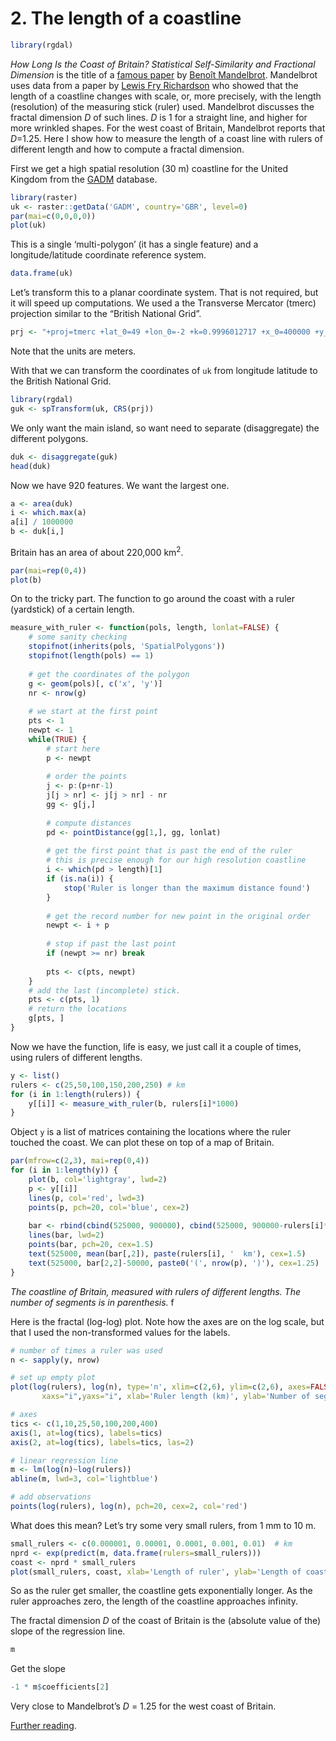 # 2. The length of a coastline

```r
library(rgdal)
```

*How Long Is the Coast of Britain? Statistical Self-Similarity and Fractional Dimension* is the title of a [famous paper](https://classes.soe.ucsc.edu/ams214/Winter09/foundingpapers/Mandelbrot1967.pdf) by [Benoît Mandelbrot](https://en.wikipedia.org/wiki/Benoit_Mandelbrot). Mandelbrot uses data from a paper by [Lewis Fry Richardson](https://en.wikipedia.org/wiki/Lewis_Fry_Richardson) who showed that the length of a coastline changes with scale, or, more precisely, with the length (resolution) of the measuring stick (ruler) used. Mandelbrot discusses the fractal dimension *D* of such lines. *D* is 1 for a straight line, and higher for more wrinkled shapes. For the west coast of Britain, Mandelbrot reports that *D*=1.25. Here I show how to measure the length of a coast line with rulers of different length and how to compute a fractal dimension. 

First we get a high spatial resolution (30 m) coastline for the United Kingdom from the [GADM](http://www.gadm.org) database.

```r
library(raster)
uk <- raster::getData('GADM', country='GBR', level=0)
par(mai=c(0,0,0,0))
plot(uk)
```

This is a single 'multi-polygon' (it has a single feature) and a longitude/latitude coordinate reference system. 
```r
data.frame(uk)
```

Let's transform this to a planar coordinate system. That is not required, but it will speed up computations. We used a the Transverse Mercator (tmerc) projection similar to the "British National Grid".  

```r
prj <- "+proj=tmerc +lat_0=49 +lon_0=-2 +k=0.9996012717 +x_0=400000 +y_0=-100000 +datum=WGS84 +units=m"
```
Note that the units are meters.

With that we can transform the coordinates of `uk` from longitude latitude to the British National Grid.

```r
library(rgdal)
guk <- spTransform(uk, CRS(prj)) 
```

We only want the main island, so want need to separate (disaggregate) the different polygons.

```r
duk <- disaggregate(guk)
head(duk)
```

Now we have 920 features. We want the largest one. 
```r
a <- area(duk)
i <- which.max(a)
a[i] / 1000000
b <- duk[i,]
```

Britain has an area of about 220,000 km^2^.

```r
par(mai=rep(0,4))
plot(b)
```

On to the tricky part. The function to go around the coast with a ruler (yardstick) of a certain length.

```r
measure_with_ruler <- function(pols, length, lonlat=FALSE) {
	# some sanity checking
	stopifnot(inherits(pols, 'SpatialPolygons'))
	stopifnot(length(pols) == 1)
	
	# get the coordinates of the polygon
	g <- geom(pols)[, c('x', 'y')]
	nr <- nrow(g)
	
	# we start at the first point
	pts <- 1
	newpt <- 1
	while(TRUE) {
	    # start here
		p <- newpt
		
		# order the points 
		j <- p:(p+nr-1)
		j[j > nr] <- j[j > nr] - nr
		gg <- g[j,]
		
		# compute distances
		pd <- pointDistance(gg[1,], gg, lonlat)
		
		# get the first point that is past the end of the ruler
		# this is precise enough for our high resolution coastline
		i <- which(pd > length)[1]
		if (is.na(i)) {
			stop('Ruler is longer than the maximum distance found')
		}
		
		# get the record number for new point in the original order 
		newpt <- i + p
		
		# stop if past the last point
		if (newpt >= nr) break
		
		pts <- c(pts, newpt)
	}
	# add the last (incomplete) stick.
	pts <- c(pts, 1)
	# return the locations
	g[pts, ]
}
```

Now we have the function, life is easy, we just call it a couple of times, using rulers of different lengths. 

```r
y <- list()
rulers <- c(25,50,100,150,200,250) # km
for (i in 1:length(rulers)) {
	y[[i]] <- measure_with_ruler(b, rulers[i]*1000)
}
```

Object `y` is a list of matrices containing the locations where the ruler touched the coast. We can plot these on top of a map of Britain.

```r
par(mfrow=c(2,3), mai=rep(0,4))
for (i in 1:length(y)) {
	plot(b, col='lightgray', lwd=2)
	p <- y[[i]]
	lines(p, col='red', lwd=3)
	points(p, pch=20, col='blue', cex=2)
	
    bar <- rbind(cbind(525000, 900000), cbind(525000, 900000-rulers[i]*1000))
	lines(bar, lwd=2)
	points(bar, pch=20, cex=1.5)
	text(525000, mean(bar[,2]), paste(rulers[i], '  km'), cex=1.5)
	text(525000, bar[2,2]-50000, paste0('(', nrow(p), ')'), cex=1.25)
}
```

*The coastline of Britain, measured with rulers of different lengths. The number of segments is in parenthesis.*
f

Here is the fractal (log-log) plot. Note how the axes are on the log scale, but that I used the non-transformed values for the labels. 

```r
# number of times a ruler was used
n <- sapply(y, nrow)

# set up empty plot
plot(log(rulers), log(n), type='n', xlim=c(2,6), ylim=c(2,6), axes=FALSE,
       xaxs="i",yaxs="i", xlab='Ruler length (km)', ylab='Number of segments')

# axes
tics <- c(1,10,25,50,100,200,400)
axis(1, at=log(tics), labels=tics)
axis(2, at=log(tics), labels=tics, las=2)

# linear regression line
m <- lm(log(n)~log(rulers))
abline(m, lwd=3, col='lightblue')

# add observations
points(log(rulers), log(n), pch=20, cex=2, col='red')
```

What does this mean? Let's try some very small rulers, from 1 mm to 10 m.

```r
small_rulers <- c(0.000001, 0.00001, 0.0001, 0.001, 0.01)  # km
nprd <- exp(predict(m, data.frame(rulers=small_rulers)))
coast <- nprd * small_rulers
plot(small_rulers, coast, xlab='Length of ruler', ylab='Length of coast', pch=20, cex=2, col='red')
```

So as the ruler get smaller, the coastline gets exponentially longer. As the ruler approaches zero, the length of the coastline approaches infinity. 

The fractal dimension *D* of the coast of Britain is the (absolute value of the) slope of the regression line.

```r
m
```

Get the slope 
```r
-1 * m$coefficients[2]
```

Very close to Mandelbrot's *D* = 1.25 for the west coast of Britain.

[Further reading](http://www.wahl.org/fe/HTML_version/link/FE4W/c4.htm).
